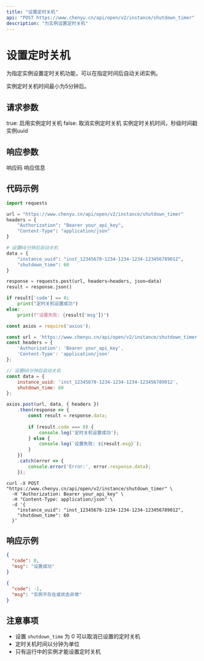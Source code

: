 ```yaml
---
title: "设置定时关机"
api: "POST https://www.chenyu.cn/api/open/v2/instance/shutdown_timer"
description: "为实例设置定时关机"
---
```


# 设置定时关机

为指定实例设置定时关机功能，可以在指定时间后自动关闭实例。

<Warning>
实例定时关机时间最小为5分钟后。
</Warning>

## 请求参数

<ParamField body="enable" type="boolean" required>
  true: 启用实例定时关机 false: 取消实例定时关机
</ParamField>

<ParamField body="shutdown_time" type="integer" required>
  实例定时关机时间，秒级时间戳
</ParamField>

<ParamField body="instance_uuid" type="string" required>
  实例uuid
</ParamField>

## 响应参数

<ResponseField name="code" type="integer">
  响应码
</ResponseField>

<ResponseField name="msg" type="string">
  响应信息
</ResponseField>

## 代码示例

<CodeGroup>

```python Python
import requests

url = "https://www.chenyu.cn/api/open/v2/instance/shutdown_timer"
headers = {
    "Authorization": "Bearer your_api_key",
    "Content-Type": "application/json"
}

# 设置60分钟后自动关机
data = {
    "instance_uuid": "inst_12345678-1234-1234-1234-123456789012",
    "shutdown_time": 60
}

response = requests.post(url, headers=headers, json=data)
result = response.json()

if result['code'] == 0:
    print("定时关机设置成功")
else:
    print(f"设置失败: {result['msg']}")
```

```javascript JavaScript
const axios = require('axios');

const url = 'https://www.chenyu.cn/api/open/v2/instance/shutdown_timer';
const headers = {
    'Authorization': 'Bearer your_api_key',
    'Content-Type': 'application/json'
};

// 设置60分钟后自动关机
const data = {
    instance_uuid: 'inst_12345678-1234-1234-1234-123456789012',
    shutdown_time: 60
};

axios.post(url, data, { headers })
    .then(response => {
        const result = response.data;
        
        if (result.code === 0) {
            console.log('定时关机设置成功');
        } else {
            console.log(`设置失败: ${result.msg}`);
        }
    })
    .catch(error => {
        console.error('Error:', error.response.data);
    });
```

```curl cURL
curl -X POST "https://www.chenyu.cn/api/open/v2/instance/shutdown_timer" \
  -H "Authorization: Bearer your_api_key" \
  -H "Content-Type: application/json" \
  -d '{
    "instance_uuid": "inst_12345678-1234-1234-1234-123456789012",
    "shutdown_time": 60
  }'
```

</CodeGroup>

## 响应示例

<CodeGroup>

```json 成功响应
{
  "code": 0,
  "msg": "设置成功"
}
```

```json 失败响应
{
  "code": -1,
  "msg": "实例不存在或状态异常"
}
```

</CodeGroup>

## 注意事项

- 设置 `shutdown_time` 为 0 可以取消已设置的定时关机
- 定时关机时间以分钟为单位
- 只有运行中的实例才能设置定时关机